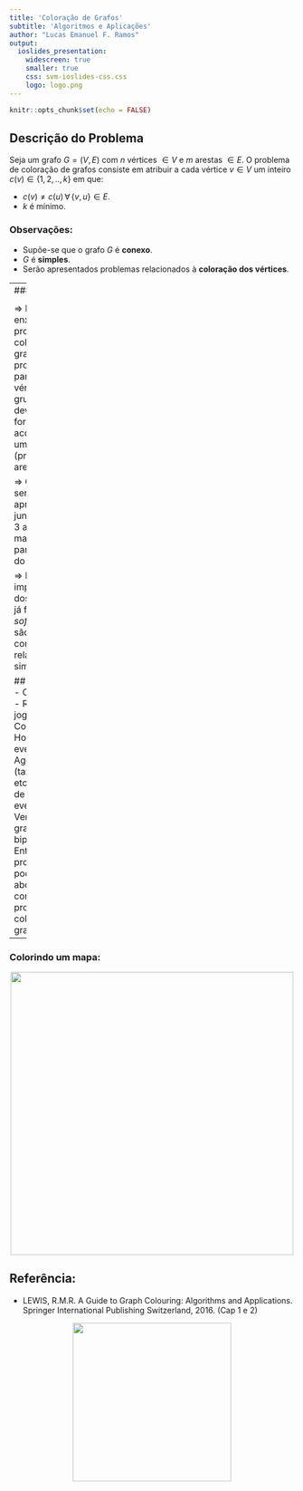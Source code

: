 ```yaml
---
title: 'Coloração de Grafos'
subtitle: 'Algoritmos e Aplicações'
author: "Lucas Emanuel F. Ramos"
output:
  ioslides_presentation:
    widescreen: true
    smaller: true
    css: svm-ioslides-css.css
    logo: logo.png
---
```


```r
knitr::opts_chunk$set(echo = FALSE)
```

## Descrição do Problema
Seja um grafo $G=(V,E)$ com $n$ vértices $\in V$ e $m$ arestas $\in E$. O problema de coloração de grafos consiste em atribuir a cada vértice $v \in V$ um inteiro $c(v) \in \{1,2,..,k\}$ em que:  


- $c(v) \neq c(u) \,\forall\, \{v,u\} \in E$.
- $k$ é mínimo.

### Observações:

- Supõe-se que o grafo $G$ é **conexo**.
- $G$ é **simples**.
- Serão apresentados problemas relacionados à **coloração dos vértices**.

---
### Exemplo:

<center>![](1.png){width=800px}</center>

$\Rightarrow$ É importante enxergar o problema de coloração de grafos como um problema de partição dos vértices em grupos que devem ser formados de acordo com uma restrição (presença de aresta).  
  
  
$\Rightarrow$ O problema será apresentado juntamente com 3 algoritmos mais simples para resolução do mesmo.

$\Rightarrow$ Não há implementações dos algoritmos já feitas no *software* $R$, mas são de construção relativamente simples.

## Aplicações:
- Colorir mapas;
- Resolver jogos *Sudoku*;
- Construção de Horários (aulas, eventos, etc);
- Agendamentos (taxis, aviões, etc);
- Alocação de assentos em eventos;
- Verificar se um grafo é bipartido;
- Entre outros problemas que podem ser abordados como problemas de coloração de grafos.

----
### Colorindo um mapa:
<center>![](mapas.png){width=500px}</center>

## Referência:

- LEWIS, R.M.R. A Guide to Graph Colouring: Algorithms and Applications. Springer International Publishing Switzerland, 2016. (Cap 1 e 2)

<center>![](book.png){width=280px}</center>